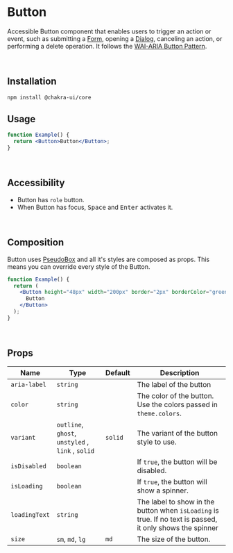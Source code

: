 
<Head key="button">
  <title key="tti">Button Component</title>
</Head>

# Button

Accessible Button component that enables users to trigger an action or event,
such as submitting a [Form](/docs/form/), opening a [Dialog](/docs/dialog/),
canceling an action, or performing a delete operation. It follows the
[WAI-ARIA Button Pattern](https://www.w3.org/TR/wai-aria-practices/#button).

<br />

## Installation

```bash
npm install @chakra-ui/core
```

## Usage

```jsx
function Example() {
  return <Button>Button</Button>;
}
```

<br />

## Accessibility

- Button has `role` button.
- When Button has focus, <kbd>Space</kbd> and <kbd>Enter</kbd> activates it.

<br />

## Composition

Button uses [PseudoBox](/page2/) and all it's styles are composed as props. This
means you can override every style of the Button.

```jsx
function Example() {
  return (
    <Button height="48px" width="200px" border="2px" borderColor="green.500">
      Button
    </Button>
  );
}
```

<br />

## Props

| Name          | Type                                              | Default | Description                                                                                               |
| ------------- | ------------------------------------------------- | ------- | --------------------------------------------------------------------------------------------------------- |
| `aria-label`  | `string`                                          |         | The label of the button                                                                                   |
| `color`       | `string`                                          |         | The color of the button. Use the colors passed in `theme.colors`.                                         |
| `variant`     | `outline`, `ghost`, `unstyled` , `link` , `solid` | `solid` | The variant of the button style to use.                                                                   |
| `isDisabled`  | `boolean`                                         |         | If `true`, the button will be disabled.                                                                   |
| `isLoading`   | `boolean`                                         |         | If `true`, the button will show a spinner.                                                                |
| `loadingText` | `string`                                          |         | The label to show in the button when `isLoading` is true. If no text is passed, it only shows the spinner |
| `size`        | `sm`, `md`, `lg`                                  | `md`    | The size of the button.                                                                                   |
